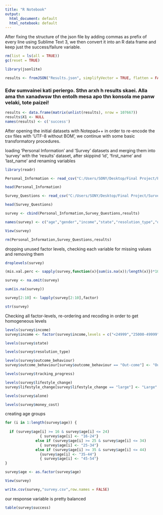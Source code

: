 ---
title: "R Notebook"
output:
  html_document: default
  html_notebook: default
---

After fixing the structure of the json file by adding commas as prefix of every line using Sublime Text 3, we then convert it into an R data frame and keep just the success/failure variable. 

```{r,include=FALSE}
rm(list = ls(all = TRUE))
gc(reset = TRUE)

library(jsonlite)

results <- fromJSON("Results.json", simplifyVector = TRUE, flatten = FALSE)
```
### Edw sumvainei kati periergo. Sthn arxh h results skaei. Alla ama thn xanadwsw thn entolh mesa apo thn konsola me panw velaki, tote paizei!##

```{r,include=FALSE}
results <- data.frame(matrix(unlist(results), nrow = 107667))
results$X1 <- NULL
names(results) <- c('success')
```
After opening the initial datasets with Notepad++ in order to re-encode the csv files with 'UTF-8 without BOM', we continue with some basic transformatory procedures. 

loading 'Personal Information' and 'Survey' datasets and merging them into 'survey' with the 'results' dataset, after skippind 'id', 'first_name' and 'last_name' and renaming variables

```{r,include=FALSE}
library(readr)

Personal_Information <- read_csv("C:/Users/SONY/Desktop/Final Project/Personal Information.csv", col_types = cols(first_name = col_skip(), id = col_skip(), last_name = col_skip()))

head(Personal_Information)

Survey_Questions <- read_csv("C:/Users/SONY/Desktop/Final Project/Survey Questions.csv", col_types = cols(id = col_skip()))

head(Survey_Questions)

survey <- cbind(Personal_Information,Survey_Questions,results)

names(survey) <- c("age","gender","income","state","resolution_type","outcome_behaviour","tracking_progress","lifestyle_change","alone","money_cost","success")

View(survey)

rm(Personal_Information,Survey_Questions,results)
```

dropping unused factor levels, checking each variable for missing values and removing them

```{r,include=FALSE}
droplevels(survey)

(mis.val.perc <- sapply(survey,function(x){sum(is.na(x))/length(x)})*100)

survey <- na.omit(survey)

sum(is.na(survey))

survey[2:10] <- lapply(survey[2:10],factor)

str(survey)
```

Checking all factor-levels, re-ordering and recoding in order to get homogeneous levels

```{r,include=FALSE}

levels(survey$income)
survey$income <- factor(survey$income,levels = c("<24999","25000-49999","50000-99999","100000-249999",">250000"),ordered = TRUE)

levels(survey$state)

levels(survey$resolution_type)

levels(survey$outcome_behaviour)
survey$outcome_behaviour[survey$outcome_behaviour == "Out-come"] <- "Outcome"

levels(survey$tracking_progress)

levels(survey$lifestyle_change)
survey$lifestyle_change[survey$lifestyle_change == "large"] <- "Large"

levels(survey$alone)

levels(survey$money_cost)
```

creating age groups

```{r,include=FALSE}
for (i in 1:length(survey$age)) {
 
  if (survey$age[i] >= 16 & survey$age[i] <= 24) 
                { survey$age[i] <- "16-24"}
              else if (survey$age[i] >= 25 & survey$age[i] <= 34) 
                { survey$age[i] <- "25-34"}      
              else if (survey$age[i] >= 35 & survey$age[i] <= 44)
                {survey$age[i] <- "35-44"}                                             else if ( survey$age[i] >= 45 & survey$age[i] <= 54)
                { survey$age[i] <- "45-54"}                                            else {survey$age[i] <- "55-65"}
}

survey$age <- as.factor(survey$age)

View(survey)

write.csv(survey,"survey.csv",row.names = FALSE)
```

our response variable is pretty balanced

```{r,include=FALSE}
table(survey$success)
```